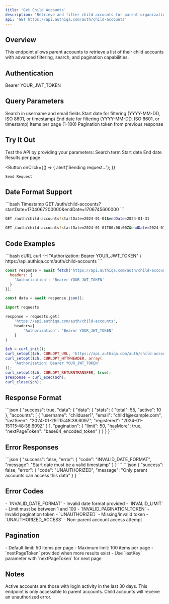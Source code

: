 ```yaml
---
title: 'Get Child Accounts'
description: 'Retrieve and filter child accounts for parent organizations'
api: 'GET https://api.authiqa.com/auth/child-accounts'
---
```


## Overview

This endpoint allows parent accounts to retrieve a list of their child accounts with advanced filtering, search, and pagination capabilities.

## Authentication

<ParamField header="Authorization" type="string" required>
  Bearer YOUR_JWT_TOKEN
</ParamField>

## Query Parameters

<ParamField query="search" type="string">
  Search in username and email fields
</ParamField>

<ParamField query="startDate" type="string">
  Start date for filtering (YYYY-MM-DD, ISO 8601, or timestamp)
</ParamField>

<ParamField query="endDate" type="string">
  End date for filtering (YYYY-MM-DD, ISO 8601, or timestamp)
</ParamField>

<ParamField query="limit" type="number" default="50">
  Items per page (1-100)
</ParamField>

<ParamField query="lastKey" type="string">
  Pagination token from previous response
</ParamField>

## Try It Out

<Note>
Test the API by providing your parameters:
</Note>

<Card>
  <ParamField query="search" placeholder="john">
    Search term
  </ParamField>

  <ParamField query="startDate" placeholder="2024-01-01">
    Start date
  </ParamField>

  <ParamField query="endDate" placeholder="2024-01-31">
    End date
  </ParamField>

  <ParamField query="limit" placeholder="50">
    Results per page
  </ParamField>

  <Expandable title="Headers" defaultOpen>
    <ParamField header="Authorization" type="string" required placeholder="Bearer YOUR_JWT_TOKEN" />
    <ParamField header="Content-Type" value="application/json" />
  </Expandable>

  <Button
    onClick={() => {
      alert('Sending request...');
    }}
  >
    Send Request
  </Button>
</Card>

## Date Format Support

<CodeGroup>
```bash Timestamp
GET /auth/child-accounts?startDate=1704067200000&endDate=1706745600000
```

```bash YYYY-MM-DD
GET /auth/child-accounts?startDate=2024-01-01&endDate=2024-01-31
```

```bash ISO 8601
GET /auth/child-accounts?startDate=2024-01-01T00:00:00Z&endDate=2024-01-31T23:59:59Z
```
</CodeGroup>

## Code Examples

<CodeGroup>
```bash cURL
curl -H "Authorization: Bearer YOUR_JWT_TOKEN" \
     https://api.authiqa.com/auth/child-accounts
```

```javascript JavaScript
const response = await fetch('https://api.authiqa.com/auth/child-accounts', {
  headers: {
    'Authorization': 'Bearer YOUR_JWT_TOKEN'
  }
});

const data = await response.json();
```

```python Python
import requests

response = requests.get(
    'https://api.authiqa.com/auth/child-accounts',
    headers={
        'Authorization': 'Bearer YOUR_JWT_TOKEN'
    }
)
```

```php PHP
$ch = curl_init();
curl_setopt($ch, CURLOPT_URL, 'https://api.authiqa.com/auth/child-accounts');
curl_setopt($ch, CURLOPT_HTTPHEADER, array(
    'Authorization: Bearer YOUR_JWT_TOKEN'
));
curl_setopt($ch, CURLOPT_RETURNTRANSFER, true);
$response = curl_exec($ch);
curl_close($ch);
```
</CodeGroup>

## Response Format

<ResponseField name="200: Success">
```json
{
  "success": true,
  "data": {
    "data": {
      "stats": {
        "total": 55,
        "active": 10
      },
      "accounts": [
        {
          "username": "childuser1",
          "email": "child1@example.com",
          "lastSeen": "2024-01-29T15:48:38.609Z",
          "registered": "2024-01-15T15:48:38.609Z"
        }
      ],
      "pagination": {
        "limit": 50,
        "hasMore": true,
        "nextPageToken": "base64_encoded_token"
      }
    }
  }
}
```
</ResponseField>

## Error Responses

<ResponseField name="400: Invalid Request">
```json
{
  "success": false,
  "error": {
    "code": "INVALID_DATE_FORMAT",
    "message": "Start date must be a valid timestamp"
  }
}
```
</ResponseField>

<ResponseField name="401: Unauthorized">
```json
{
  "success": false,
  "error": {
    "code": "UNAUTHORIZED",
    "message": "Only parent accounts can access this data"
  }
}
```
</ResponseField>

## Error Codes

<ResponseField name="400 Bad Request">
  - `INVALID_DATE_FORMAT` - Invalid date format provided
  - `INVALID_LIMIT` - Limit must be between 1 and 100
  - `INVALID_PAGINATION_TOKEN` - Invalid pagination token
</ResponseField>

<ResponseField name="401 Unauthorized">
  - `UNAUTHORIZED` - Missing/invalid token
  - `UNAUTHORIZED_ACCESS` - Non-parent account access attempt
</ResponseField>

## Pagination

<Card title="Pagination Rules" icon="list-ol">
  - Default limit: 50 items per page
  - Maximum limit: 100 items per page
  - `nextPageToken` provided when more results exist
  - Use `lastKey` parameter with `nextPageToken` for next page
</Card>

## Notes

<Note>
Active accounts are those with login activity in the last 30 days.
</Note>

<Warning>
This endpoint is only accessible to parent accounts. Child accounts will receive an unauthorized error.
</Warning>